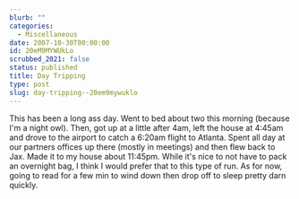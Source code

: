 ```yaml
---
blurb: ""
categories:
  - Miscellaneous
date: 2007-10-30T00:00:00
id: 20eM9MYWUkLo
scrubbed_2021: false
status: published
title: Day Tripping
type: post
slug: day-tripping--20em9mywuklo
---
```


This has been a long ass day. Went to bed about two this morning
(because I'm a night owl). Then, got up at a little after 4am, left
the house at 4:45am and drove to the airport to catch a 6:20am
flight to Atlanta. Spent all day at our partners offices up there
(mostly in meetings) and then flew back to Jax. Made it to my house
about 11:45pm. While it's nice to not have to pack an overnight
bag, I think I would prefer that to this type of run. As for now,
going to read for a few min to wind down then drop off to sleep
pretty darn quickly.